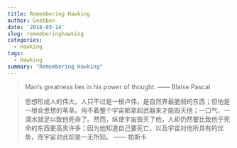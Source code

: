 ```yaml
---
title: Remembering Hawking
author: Geebbon
date: '2018-03-14'
slug: rememberinghawking
categories:
  - Hawking
tags:
  - Hawking
summary: "Remembering Hawking"
---
```


> Man's greatness lies in his power of thought. 
—— Blaise Pascal

> 思想形成人的伟大。人只不过是一根卢伟，是自然界最脆弱的东西；但他是一根会思想的苇草。用不着整个宇宙都拿起武器来才能毁灭他；一口气、一滴水就足以致他死命了。然而，纵使宇宙毁灭了他，人却仍然要比致他于死命的东西更高贵许多；因为他知道自己要死亡，以及宇宙对他所具有的优势，而宇宙对此却是一无所知。
—— 帕斯卡